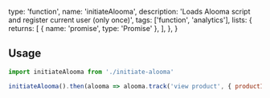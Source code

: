   type: 'function',
  name: 'initiateAlooma',
  description: 'Loads Alooma script and register current user (only once)',
  tags: ['function', 'analytics'],
  lists: {
    returns: [
      { name: 'promise', type: 'Promise<Alooma>' },
    ],
  },
}

## Usage

```js
import initiateAlooma from './initiate-alooma'

initiateAlooma().then(alooma => alooma.track('view product', { productId: 123 }))
```
